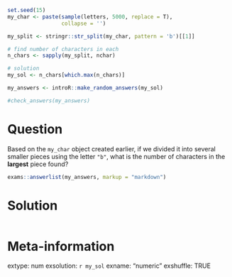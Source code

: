 ```r
set.seed(15)
my_char <- paste(sample(letters, 5000, replace = T), 
                 collapse = '')

my_split <- stringr::str_split(my_char, pattern = 'b')[[1]]

# find number of characters in each
n_chars <- sapply(my_split, nchar)

# solution
my_sol <- n_chars[which.max(n_chars)]
```

```r
my_answers <- introR::make_random_answers(my_sol)

#check_answers(my_answers)
```


Question
========

Based on the `my_char` object created earlier, if we divided it into several smaller pieces using the letter `"b"`, what is the number of characters in the **largest** piece found?


```r
exams::answerlist(my_answers, markup = "markdown")
```

Solution
================


```r
```

Meta-information
================
extype: num
exsolution: `r my_sol`
exname: "numeric "
exshuffle: TRUE

